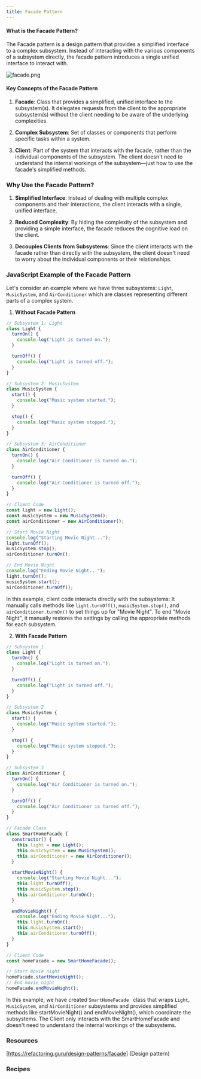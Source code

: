 ```yaml
---
title: Facade Pattern
---
```


#### What is the Facade Pattern?
The Facade pattern is a design pattern that provides a simplified interface to a complex subsystem. Instead of interacting with the various components of a subsystem directly, the facade pattern introduces a single unified interface to interact with.

![facade.png](/facade.png)

#### Key Concepts of the Facade Pattern

1. **Facade**: Class that provides a simplified, unified interface to the subsystem(s). It delegates requests from the client to the appropriate subsystem(s) without the client needing to be aware of the underlying complexities.

2. **Complex Subsystem**: Set of classes or components that perform specific tasks within a system.

3. **Client**: Part of the system that interacts with the facade, rather than the individual components of the subsystem. The client doesn't need to understand the internal workings of the subsystem—just how to use the facade's simplified methods.

### Why Use the Facade Pattern?

1. **Simplified Interface**: Instead of dealing with multiple complex components and their interactions, the client interacts with a single, unified interface.

2. **Reduced Complexity**: By hiding the complexity of the subsystem and providing a simple interface, the facade reduces the cognitive load on the client.

3. **Decouples Clients from Subsystems**: Since the client interacts with the facade rather than directly with the subsystem, the client doesn't need to worry about the individual components or their relationships.

### JavaScript Example of the Facade Pattern

Let's consider an example where we have three subsystems: `Light`, `MusicSystem`, and `AirConditioner` which are classes representing different parts of a complex system.

1. **Without Facade Pattern**

```javascript
// Subsystem 1: Light
class Light {
  turnOn() {
    console.log("Light is turned on.");
  }

  turnOff() {
    console.log("Light is turned off.");
  }
}

// Subsystem 2: MusicSystem
class MusicSystem {
  start() {
    console.log("Music system started.");
  }

  stop() {
    console.log("Music system stopped.");
  }
}

// Subsystem 3: AirConditioner
class AirConditioner {
  turnOn() {
    console.log("Air Conditioner is turned on.");
  }

  turnOff() {
    console.log("Air Conditioner is turned off.");
  }
}

// Client Code
const light = new Light();
const musicSystem = new MusicSystem();
const airConditioner = new AirConditioner();

// Start Movie Night
console.log("Starting Movie Night...");
light.turnOff();
musicSystem.stop();
airConditioner.turnOn();

// End Movie Night
console.log("Ending Movie Night...");
light.turnOn();
musicSystem.start();
airConditioner.turnOff();

```
In this example, client code interacts directly with the subsystems: It manually calls methods like `light.turnOff()`, `musicSystem.stop()`, and `airConditioner.turnOn()` to set things up for "Movie Night". To end "Movie Night", it manually restores the settings by calling the appropriate methods for each subsystem.

2. **With Facade Pattern**

```javascript
// Subsystem 1
class Light {
  turnOn() {
    console.log("Light is turned on.");
  }

  turnOff() {
    console.log("Light is turned off.");
  }
}

// Subsystem 2
class MusicSystem {
  start() {
    console.log("Music system started.");
  }

  stop() {
    console.log("Music system stopped.");
  }
}

// Subsystem 3
class AirConditioner {
  turnOn() {
    console.log("Air Conditioner is turned on.");
  }

  turnOff() {
    console.log("Air Conditioner is turned off.");
  }
}

// Facade Class
class SmartHomeFacade {
  constructor() {
    this.light = new Light();
    this.musicSystem = new MusicSystem();
    this.airConditioner = new AirConditioner();
  }

  startMovieNight() {
    console.log("Starting Movie Night...");
    this.light.turnOff();
    this.musicSystem.stop();
    this.airConditioner.turnOn();
  }

  endMovieNight() {
    console.log("Ending Movie Night...");
    this.light.turnOn();
    this.musicSystem.start();
    this.airConditioner.turnOff();
  }
}

// Client Code
const homeFacade = new SmartHomeFacade();

// Start movie night
homeFacade.startMovieNight();
// End movie night
homeFacade.endMovieNight();

   ```
In this example, we have created `SmartHomeFacade ` class that wraps `Light`, `MusicSystem`, and `AirConditioner` subsystems and provides simplified methods like startMovieNight() and endMovieNight(), which coordinate the subsystems. The Client only interacts with the SmartHomeFacade and doesn't need to understand the internal workings of the subsystems.

### Resources
[https://refactoring.guru/design-patterns/facade] (Design pattern)

### Recipes